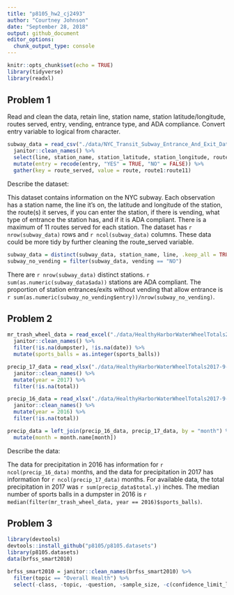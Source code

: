 ```yaml
---
title: "p8105_hw2_cj2493"
author: "Courtney Johnson"
date: "September 28, 2018"
output: github_document
editor_options: 
  chunk_output_type: console
---
```


```r
knitr::opts_chunk$set(echo = TRUE)
library(tidyverse)
library(readxl)
```

## Problem 1

Read and clean the data, retain line, station name, station latitude/longitude, routes served, entry, vending, entrance type, and ADA compliance. Convert entry variable to logical from character.

```r
subway_data = read_csv("./data/NYC_Transit_Subway_Entrance_And_Exit_Data.csv") %>%
  janitor::clean_names() %>%
  select(line, station_name, station_latitude, station_longitude, route1, route2, route3, route4, route5, route6, route7, route8, route9, route10, route11, entry, vending, entrance_type, ada) %>%
  mutate(entry = recode(entry, "YES" = TRUE, "NO" = FALSE)) %>%
  gather(key = route_served, value = route, route1:route11)
```

Describe the dataset:

This dataset contains information on the NYC subway. Each observation has a station name, the line it's on, the latitude and longitude of the station, the route(s) it serves, if you can enter the station, if there is vending, what type of entrance the station has, and if it is ADA compliant. There is a maximum of 11 routes served for each station. The dataset has `r nrow(subway_data)` rows and `r ncol(subway_data)` columns. These data could be more tidy by further cleaning the route_served variable. 


```r
subway_data = distinct(subway_data, station_name, line, .keep_all = TRUE)
subway_no_vending = filter(subway_data, vending == "NO")
```

There are `r nrow(subway_data)` distinct stations. `r sum(as.numeric(subway_data$ada))` stations are ADA compliant. The proportion of station entrances/exits without vending that allow entrance is `r sum(as.numeric(subway_no_vending$entry))/nrow(subway_no_vending)`.


## Problem 2

```r
mr_trash_wheel_data = read_excel("./data/HealthyHarborWaterWheelTotals2017-9-26.xlsx", sheet = "Mr. Trash Wheel", range = cell_cols("A:N")) %>%
  janitor::clean_names() %>%
  filter(!is.na(dumpster), !is.na(date)) %>%
  mutate(sports_balls = as.integer(sports_balls))
```

```r
precip_17_data = read_xlsx("./data/HealthyHarborWaterWheelTotals2017-9-26.xlsx", sheet  = "2017 Precipitation", range = "A2:B14", col_names = TRUE) %>%
  janitor::clean_names() %>%
  mutate(year = 2017) %>%
  filter(!is.na(total))

precip_16_data = read_xlsx("./data/HealthyHarborWaterWheelTotals2017-9-26.xlsx", sheet  = "2016 Precipitation", range = "A2:B14", col_names = TRUE) %>%
  janitor::clean_names() %>%
  mutate(year = 2016) %>%
  filter(!is.na(total))

precip_data = left_join(precip_16_data, precip_17_data, by = "month") %>%
  mutate(month = month.name[month])
```

Describe the data:

The data for precipitation in 2016 has information for `r ncol(precip_16_data)` months, and the data for precipitation in 2017 has information for `r ncol(precip_17_data)` months. For available data, the total precipitation in 2017 was `r sum(precip_data$total.y)`
 inches. The median number of sports balls in a dumpster in 2016 is `r median(filter(mr_trash_wheel_data, year == 2016)$sports_balls)`.
 
## Problem 3

```r
library(devtools)
devtools::install_github("p8105/p8105.datasets")
library(p8105.datasets)
data(brfss_smart2010)
```

```r
brfss_smart2010 = janitor::clean_names(brfss_smart2010) %>%
  filter(topic == "Overall Health") %>%
  select(-class, -topic, -question, -sample_size, -c(confidence_limit_low:geo_location))
```


